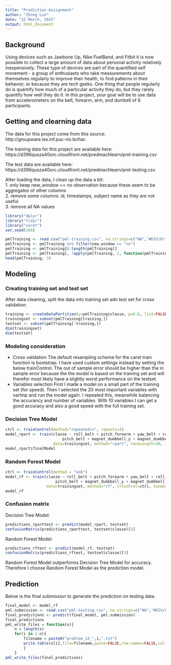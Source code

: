 ```yaml
---
title: "Prediction Assignment"
author: "Zhong Lun"
date: "22 March, 2015"
output: html_document
---
```


## Background
Using devices such as Jawbone Up, Nike FuelBand, and Fitbit it is now possible to collect a large amount of data about personal activity relatively inexpensively. These type of devices are part of the quantified self movement - a group of enthusiasts who take measurements about themselves regularly to improve their health, to find patterns in their behavior, or because they are tech geeks. One thing that people regularly do is quantify how much of a particular activity they do, but they rarely quantify how well they do it. In this project, your goal will be to use data from accelerometers on the belt, forearm, arm, and dumbell of 6 participants. 

## Getting and clearning data
The data for this project come from this source: http://groupware.les.inf.puc-rio.br/har.

The training data for this project are available here:
https://d396qusza40orc.cloudfront.net/predmachlearn/pml-training.csv

The test data are available here:
https://d396qusza40orc.cloudfront.net/predmachlearn/pml-testing.csv

After loading the data, I clean up the data a bit:  
1. only keep new_window == no observation because these seem to be aggregates of other columns  
2. remove some columns: id, timestamps, subject name as they are not useful  
3. remove all NA values 
```r
library("dplyr")
library("tidyr")
library("caret")
set.seed(168)

pmlTraining <- read.csv("pml-training.csv", na.strings=c("NA","#DIV/0!", ""), dec=".")
pmlTraining <- pmlTraining %>% filter(new_window == "no")
pmlTraining <- pmlTraining[8:length(pmlTraining)]
pmlTraining <- pmlTraining[, !apply(pmlTraining, 2, function(pmlTraining) any(is.na(pmlTraining)))]
head(pmlTraining, 3)
```

## Modeling

### Creating training set and test set
After data cleaning, split the data into training set adn test set for cross validation:
```r
training <- createDataPartition(y=pmlTraining$classe, p=0.6, list=FALSE)
trainingset <- subset(pmlTraining[training,])
testset <- subset(pmlTraining[-training,])
dim(trainingset)
dim(testset)
```

### Modeling consideration

* Cross validation
The default resampling scheme for the caret train function is bootstrap. I have used custom settings instead by setting the below trainControl. The out of sample error should be higher than the in sample error because the the model is based on the training set and will therefor most likely have a slightly worst performance on the testset. 
* Variables selection
First I made a model on a small part of the training set (for speed). Then I selected the 20 most important variables with varImp and run the model again. I repeated this, meanwhile balancing the accurancy and number of variables. With 10 variables I can get a good accuracy and also a good speed with the full training set.

### Decision Tree Model
```r
ctrl <- trainControl(method="repeatedcv", repeats=3)
model_rpart <- train(classe ~ roll_belt + pitch_forearm + yaw_belt + roll_forearm + magnet_dumbbell_z +
                         pitch_belt + magnet_dumbbell_y + magnet_dumbbell_x + accel_belt_z + magnet_belt_z, 
                     data=trainingset, method="rpart", tuneLength=30, trControl=ctrl)
model_rpart$finalModel
```

### Random Forest Model
```r
ctrl <- trainControl(method = "oob")
model_rf <- train(classe ~ roll_belt + pitch_forearm + yaw_belt + roll_forearm + magnet_dumbbell_z + 
                      pitch_belt + magnet_dumbbell_y + magnet_dumbbell_x + accel_belt_z + magnet_belt_z, 
                  data=trainingset, method="rf", trControl=ctrl, tuneGrid=data.frame(.mtry = 2))
model_rf
```

### Confusion matrix

Decision Tree Model:
```r
predictions_rparttest <- predict(model_rpart, testset)
confusionMatrix(predictions_rparttest, testset$classe)[3]
```

Random Forest Model: 
```r
predictions_rftest <- predict(model_rf, testset)
confusionMatrix(predictions_rftest, testset$classe)[3]
```

Random Forest Model outperforms Decision Tree Model for accuracy. Therefore I choose Random Forest Model as the prediction model. 

## Prediction
Below is the final submission to generate the prediction on testing data. 
```r
final_model <- model_rf
pml.submission <- read.csv("pml-testing.csv", na.strings=c("NA","#DIV/0!", ""), dec=".")
final_predictions <- predict(final_model, pml.submission)
final_predictions
pml_write_files = function(x){
    n = length(x)
    for(i in 1:n){
        filename = paste0("problem_id_",i,".txt")
        write.table(x[i],file=filename,quote=FALSE,row.names=FALSE,col.names=FALSE)
        }
    }
pml_write_files(final_predictions)
```


